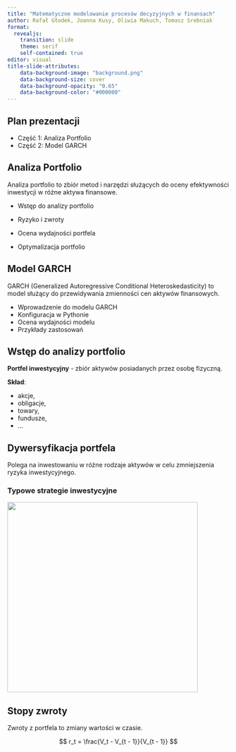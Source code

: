 ```yaml
---
title: "Matematyczne modelowanie procesów decyzyjnych w finansach"
author: Rafał Głodek, Joanna Kusy, Oliwia Makuch, Tomasz Srebniak
format:
  revealjs:
    transition: slide
    theme: serif
    self-contained: true
editor: visual
title-slide-attributes:
    data-background-image: "background.png"
    data-background-size: cover
    data-background-opacity: "0.65"
    data-background-color: "#000000"
---
```


## Plan prezentacji

-   Część 1: Analiza Portfolio
-   Część 2: Model GARCH

## Analiza Portfolio

Analiza portfolio to zbiór metod i narzędzi służących do oceny efektywności inwestycji w różne aktywa finansowe.

-   Wstęp do analizy portfolio

-   Ryzyko i zwroty

-   Ocena wydajności portfela

-   Optymalizacja portfolio

## Model GARCH

GARCH (Generalized Autoregressive Conditional Heteroskedasticity) to model służący do przewidywania zmienności cen aktywów finansowych.

\begin{equation}
GARCH(p, q): \sigma_t^2 = \omega + \sum_{i=1}^p\alpha_i \varepsilon_{t-i}^2 + \sum_{j=1}^q\beta_j \sigma_{t-j}^2
\end{equation}

-   Wprowadzenie do modelu GARCH
-   Konfiguracja w Pythonie
-   Ocena wydajności modelu
-   Przykłady zastosowań

## Wstęp do analizy portfolio

**Portfel inwestycyjny** - zbiór aktywów posiadanych przez osobę fizyczną.

**Skład**:

-   akcje,
-   obligacje,
-   towary,
-   fundusze,
-   ...

## Dywersyfikacja portfela

Polega na inwestowaniu w różne rodzaje aktywów w celu zmniejszenia ryzyka inwestycyjnego.

### Typowe strategie inwestycyjne

![](equal_cap_weight.jpeg){fig-align="center" width="432"}

## Stopy zwroty

Zwroty z portfela to zmiany wartości w czasie.

$$
r_t = \frac{V_t - V_{t - 1}}{V_{t - 1}}
$$
